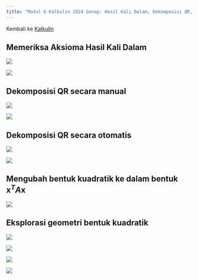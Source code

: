 ---
title: "Modul 6 Kalkulin 2024 Genap: Hasil Kali Dalam, Dekomposisi QR, Bentuk Kuadratik"
---

Kembali ke [Kalkulin](./kalkulin2024genap.qmd)

## Memeriksa Aksioma Hasil Kali Dalam

![](https://res.cloudinary.com/tahun2025/image/upload/v1744068825/Modul_6_Kalkulin_2024_Genap_page-0001_dnsahm.jpg)

![](https://res.cloudinary.com/tahun2025/image/upload/v1744068827/Modul_6_Kalkulin_2024_Genap_page-0002_qekqzr.jpg)

## Dekomposisi QR secara manual

![](https://res.cloudinary.com/tahun2025/image/upload/v1744068834/Modul_6_Kalkulin_2024_Genap_page-0003_ahjkfu.jpg)

![](https://res.cloudinary.com/tahun2025/image/upload/v1744068827/Modul_6_Kalkulin_2024_Genap_page-0004_ixmewd.jpg)

## Dekomposisi QR secara otomatis

![](https://res.cloudinary.com/tahun2025/image/upload/v1744068830/Modul_6_Kalkulin_2024_Genap_page-0005_nkupxn.jpg)

![](https://res.cloudinary.com/tahun2025/image/upload/v1744068828/Modul_6_Kalkulin_2024_Genap_page-0006_ggyqfe.jpg)

## Mengubah bentuk kuadratik ke dalam bentuk $\textbf{x}^T A\textbf{x}$

![](https://res.cloudinary.com/tahun2025/image/upload/v1744068829/Modul_6_Kalkulin_2024_Genap_page-0007_zphplk.jpg)

## Eksplorasi geometri bentuk kuadratik

![](./pages_to_jpg/Modul 6 Kalkulin 2024 Genap_page-0008.jpg)

![](https://res.cloudinary.com/tahun2025/image/upload/v1744068830/Modul_6_Kalkulin_2024_Genap_page-0009_aqufwu.jpg)

![](https://res.cloudinary.com/tahun2025/image/upload/v1744068830/Modul_6_Kalkulin_2024_Genap_page-0010_nes12b.jpg)

![](https://res.cloudinary.com/tahun2025/image/upload/v1744068831/Modul_6_Kalkulin_2024_Genap_page-0011_ytsmnu.jpg)

